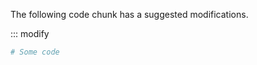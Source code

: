 The following code chunk has a suggested modifications.

::: modify

```python
# Some code
```


::: with

:::
